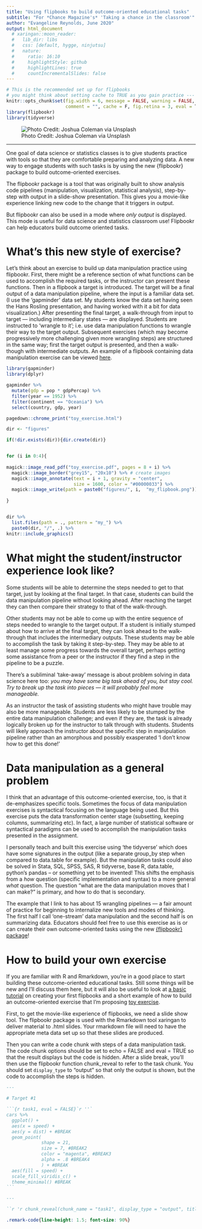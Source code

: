 ```yaml
---
title: "Using flipbooks to build outcome-oriented educational tasks"
subtitle: "For *Chance Magazine's* 'Taking a chance in the classroom'"
author: "Evangeline Reynolds, June 2020"
output: html_document
  # xaringan::moon_reader:
  #   lib_dir: libs
  #   css: [default, hygge, ninjutsu]
  #   nature:
  #     ratio: 16:10
  #     highlightStyle: github
  #     highlightLines: true
  #     countIncrementalSlides: false
---
```





```r
# This is the recommended set up for flipbooks
# you might think about setting cache to TRUE as you gain practice --- building flipbooks from scracth can be time consuming
knitr::opts_chunk$set(fig.width = 6, message = FALSE, warning = FALSE, 
                      comment = "", cache = F, fig.retina = 3, eval = T)
library(flipbookr)
library(tidyverse)
```


![Photo Credit: Joshua Coleman via Unsplash](https://images.unsplash.com/photo-1533179856364-b2a4a66fa83e?ixlib=rb-1.2.1&ixid=eyJhcHBfaWQiOjEyMDd9&auto=format&fit=crop&w=1267&q=80)


---

One goal of data science or statistics classes is to give students practice with tools so that they are comfortable preparing and analyzing data.  A new way to engage students with such tasks is by using the new {flipbookr} package to build outcome-oriented exercises.  

The flipbookr package is a tool that was originally built to show analysis code pipelines (manipulation, visualization, statistical analysis), step-by-step with output in a slide-show presentation.  This gives you a movie-like experience linking new code to the change that it triggers in output.  

But flipbookr can also be used in a mode where *only output* is displayed.  This mode is useful for data science and statistics classroom use!  Flipbookr can help educators build outcome oriented tasks.  

# What's this new style of exercise?

Let's think about an exercise to build up data manipulation practice using flipbookr.  First, there might be a reference section of what functions can be used to accomplish the required tasks, or the instructor can present these functions. Then in a flipbook a target is introduced.  The target will be a final output of a data manipulation pipeline, where the input is a familiar data set.  (I use the 'gapminder' data set.  My students know the data set having seen the Hans Rosling presentation, and having worked with it a bit for data visualization.) After presenting the final target, a walk-through from input to target --- including intermediary states --- are displayed.  Students are instructed to 'wrangle to it'; i.e. use data manipulation functions to wrangle their way to the target output.  Subsequent exercises (which may become progressively more challenging given more wrangling steps) are structured in the same way; first the target output is presented, and then a walk-though with intermediate outputs. An example of a flipbook containing data manipulation exercise can be viewed [here](https://evamaerey.github.io/data_manipulation/exercises/wrangle_away#1). 

```r
library(gapminder)
library(dplyr)
```

```r
gapminder %>% 
  mutate(gdp = pop * gdpPercap) %>% 
  filter(year == 1952) %>% 
  filter(continent == "Oceania") %>% 
  select(country, gdp, year)
```


```r
pagedown::chrome_print("toy_exercise.html")
```

```r
dir <- "figures"

if(!dir.exists(dir)){dir.create(dir)}


for (i in 0:4){
  
magick::image_read_pdf("toy_exercise.pdf", pages = 8 + i) %>% 
  magick::image_border("grey15", "20x10") %>% # create images
  magick::image_annotate(text = i + 1, gravity = "center", 
                         size = 1600, color = "#00000033") %>% 
  magick::image_write(path = paste0("figures/", i,  "my_flipbook.png")) 
  
}


dir %>% 
  list.files(path = ., pattern = "my_") %>% 
  paste0(dir, "/", .) %>% 
knitr::include_graphics()
```



# What might the student/instructor experience look like?

Some students will be able to determine the steps needed to get to that target, just by looking at the final target.  In that case, students can build the data manipulation pipeline without looking ahead.  After reaching the target they can then compare their strategy to that of the walk-through.  

Other students may not be able to come up with the entire sequence of steps needed to wrangle to the target output.  If a student is initially stumped about how to arrive at the final target, they can look ahead to the walk-through that includes the intermediary outputs. These students may be able to accomplish the task by taking it step-by-step.   They may be able to at least manage some progress towards the overall target, perhaps getting some assistance from a peer or the instructor if they find a step in the pipeline to be a puzzle.    

There's a subliminal 'take-away' message is about problem solving in data science here too:  *you may have some big task ahead of you, but stay cool.  Try to break up the task into pieces --- it will probably feel more manageable.*  

As an instructor the task of assisting students who might have trouble may also be more manageable.  Students are less likely to be stumped by the entire data manipulation challenge; and even if they are, the task is already logically broken up for the instructor to talk through with students.   Students will likely approach the instructor about the specific step in manipulation pipeline rather than an amorphous and possibly exasperated 'I don't know how to get this done!'  

# Data manipulation as a general problem 

I think that an advantage of this outcome-oriented exercise, too, is that it de-emphasizes specific tools. Sometimes the focus of data manipulation exercises is syntactical focusing on the language being used.  But this exercise puts the data transformation center stage (subsetting, keeping columns, summarizing etc).  In fact, a large number of statistical software or syntactical paradigms can be used to accomplish the manipulation tasks presented in the assignment.  

I personally teach and built this exercise using 'the tidyverse' which does have some signatures in the output (like a separate group_by step when compared to data.table for example).  But the manipulation tasks could also be solved in Stata, SQL, SPSS, SAS, R tidyverse, base R, data.table, python's pandas -- or something yet to be invented!  This shifts the emphasis from a *how* question (specific implementation and syntax) to a more general *what* question. The question "what are the data manipulation moves that I can make?" is primary, and how to do that is secondary. 

The example that I link to has about 15 wrangling pipelines --- a fair amount of practice for beginning to internalize new tools and modes of thinking.  The first half I call 'one-stream' data manipulation and the second half is on summarizing data. Educators should feel free to use this exercise as is or can create their own outcome-oriented tasks using the new [{flipbookr} package](https://github.com/EvaMaeRey/flipbookr)! 

# How to build your own exercise

If you are familiar with R and Rmarkdown, you're in a good place to start building these outcome-oriented educational tasks.  Still some things will be new and I'll discuss them here, but it will also be useful to look at [a basic tutorial](https://evamaerey.github.io/flipbooks/flipbook_recipes#1) on creating your first flipbooks and a short example of how to build an outcome-oriented exercise that I'm proposing [toy exercise]().

First, to get the movie-like experience of flipbooks, we need a slide show tool.  The flipbookr package is used with the Rmarkdown tool xaringan to deliver material to .html slides.  Your rmarkdown file will need to have the appropriate meta data set up so that these slides are produced.  

Then you can write a code chunk with steps of a data manipulation task.  The code chunk options should be set to echo = FALSE and eval = TRUE so that the result displays but the code is hidden.  After a slide break, you'll then use the flipbookr function chunk_reveal to refer to the task chunk.  You should set `display_type` to "output" so that only the output is shown, but the code to accomplish the steps is hidden.

````markdown
---

# Target #1

```{r task1, eval = FALSE}`r ''`
cars %>% 
  ggplot() +
  aes(x = speed) +
  aes(y = dist) + #BREAK
  geom_point(
             shape = 21,
             size = 7, #BREAK2
             color = "magenta", #BREAK3
             alpha = .8 #BREAK4
             ) + #BREAK
  aes(fill = speed) +
  scale_fill_viridis_c() +
  theme_minimal() #BREAK
```
````

```markdown
---

``r 'r chunk_reveal(chunk_name = "task1", display_type = "output", title = "## Walk-through #1" )'``
``` 






<!-- Chance is a quarterly non-technical statistics magazine published jointly by the American Statistical Association and Taylor & Francis Group. It was established in 1988, and Taylor & Francis has published it since 2012. The magazine sponsors the blog "The Statistics Forum", which allows anyone to post their thoughts on probability and statistics. -->

<!-- https://chance.amstat.org/ -->

<!-- https://chance.amstat.org/category/columns/taking-a-chance-in-the-classroom/ -->

<!-- --- -->

<!-- CHANCE is copublished quarterly by the American Statistical Association and Taylor & Francis Group The magazine is designed for anyone who has an interest in the analysis of data, informally highlighting sound statistical practice. CHANCE is not a technical magazine, but rather a cultural record of an evolving field, intended to entertain as well as inform. -->

<!-- Since its creation in 1988, CHANCE has covered such topics as the 1990 census adjustment and the redesigned population survey, sports, the environment, DNA evidence in the courts, a variety of medical issues—even how to win on "Jeopardy." CHANCE offers a unique opportunity to reach beyond statistics professionals to a more general audience. -->

<!-- While we invite authors to submit articles in ready-to-publish form, we also encourage prospective authors to submit ideas for articles or articles that are not yet in final form, and we will try to help with their development. -->

<!-- --- -->

<!-- Writing for CHANCE -->
<!-- We prefer short manuscripts of 10 to 15 double-spaced typewritten pages. Authors are encouraged to write in a relaxed, expository style; opinion, humor, and historical comments can (and should) be intermingled to make lively reading. Additional suggestions regarding writing for CHANCE are offered under Hints for Authors. -->

<!-- Submitting Files -->
<!-- Submit material via email as a PDF document and a Microsoft Word file to the editor at the following address: -->

<!-- Amanda Plunkett -->
<!-- CHANCE Editor -->
<!-- chancemag.editor@gmail.com -->
<!-- CHANCE Style -->
<!-- Details for listing and citing references are given in the ASA Magazine Style Guide (PDF). -->



```css
.remark-code{line-height: 1.5; font-size: 90%}
```
